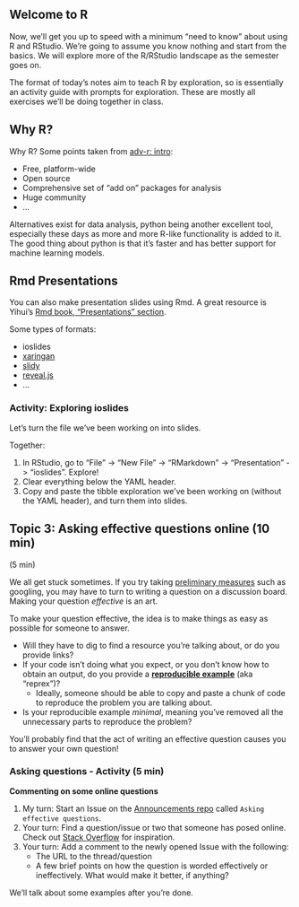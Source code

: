 
## Welcome to R

Now, we'll get you up to speed with a minimum "need to know" about using R and 
RStudio. We're going to assume you know nothing and start from the basics. We will
explore more of the R/RStudio landscape as the semester goes on.

The format of today's notes aim to teach R by exploration, so is essentially an 
activity guide with prompts for exploration. These are mostly all exercises 
we'll be doing together in class. 


## Why R?

Why R? Some points taken from [adv-r: intro](http://adv-r.had.co.nz/Introduction.html):

- Free, platform-wide
- Open source
- Comprehensive set of "add on" packages for analysis
- Huge community
- …

Alternatives exist for data analysis, python being another excellent tool, 
especially these days as more and more R-like functionality is added to it. The 
good thing about python is that it's faster and has better support for machine 
learning models. 



## Rmd Presentations

You can also make presentation slides using Rmd. A great resource is Yihui's 
[Rmd book, "Presentations" section](https://bookdown.org/yihui/rmarkdown/presentations.html).

Some types of formats:

- ioslides
- [xaringan](https://slides.yihui.name/xaringan/#1)
- [slidy](https://www.w3.org/Talks/Tools/Slidy2/#(1))
- [reveal.js](https://revealjs.com/#/)
- ...


### Activity: Exploring ioslides

Let's turn the file we've been working on into slides.

Together:

1. In RStudio, go to "File" -> "New File" -> "RMarkdown" -> 
   "Presentation" -> "ioslides". Explore!
2. Clear everything below the YAML header.
3. Copy and paste the tibble exploration we've been working on 
   (without the YAML header), and turn them into slides.
   
   
   
   
   
## Topic 3: Asking effective questions online (10 min)

(5 min)

We all get stuck sometimes. If you try taking [preliminary measures](https://wiernik-datasci.netlify.com/help-general/) such as googling, you may have to turn to writing a question on a discussion board. Making your question _effective_ is an art. 

To make your question effective, the idea is to make things as easy as possible for someone to answer. 

- Will they have to dig to find a resource you're talking about, or do you provide links?
- If your code isn't doing what you expect, or you don't know how to obtain an output, do you provide a [__reproducible example__](https://stackoverflow.com/help/minimal-reproducible-example) (aka "reprex")?
  - Ideally, someone should be able to copy and paste a chunk of code to reproduce the problem you are talking about.
- Is your reproducible example _minimal_, meaning you've removed all the unnecessary parts to reproduce the problem?

You'll probably find that the act of writing an effective question causes you to answer your own question!

### Asking questions - Activity (5 min)

__Commenting on some online questions__

1. My turn: Start an Issue on the [Announcements repo](https://github.com/USF-Pssych-DataSci-2020/Announcements/issues) called `Asking effective questions`.
2. Your turn: Find a question/issue or two that someone has posed online. Check out [Stack Overflow](https://stackoverflow.com/) for inspiration.
3. Your turn: Add a comment to the newly opened Issue with the following:
    - The URL to the thread/question
    - A few brief points on how the question is worded effectively or ineffectively. What would make it better, if anything?

We'll talk about some examples after you're done. 